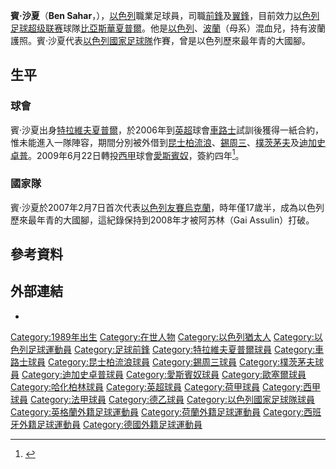 {{noteta
|G1=英超
|G2=西甲
|G3=德甲
|T=zh-hans:本·萨哈尔;zh-hk:賓·沙夏;zh-tw:本·薩哈爾;
|1=zh-hans:本·萨哈尔;zh-hk:賓·沙夏;zh-tw:本·薩哈爾;
|2=zh-hans:西班牙人;zh-hk:愛斯賓奴;zh-tw:西班牙人;
}}
{{Infobox Football biography
| image              = Ben Sahar 2012.jpg
| image_size         = 220
| playername = 賓·沙夏<br />Ben Sahar
| fullname = Ben Sahar
| dateofbirth = {{birth date and age|1989|8|10}}
| birth_place        = [[以色列|以色列]][[霍隆|霍隆]]
| height = {{height|ft=5|in=11}}
| currentclub        = [[比亞斯華夏普爾足球會|比亞斯華夏普爾]]
| clubnumber         = 14
| position = [[前鋒_(足球)|前鋒]]、[[翼鋒|翼鋒]]
| youthyears1 = 2002–2006 
| youthclubs1 = [[特拉維夫夏普爾|特拉維夫夏普爾]]
| years1 = 2006–2009 | clubs1 = [[車路士|車路士]] | caps1 = 3  | goals1 = 0 
| years2 = 2007      | clubs2 = → [[昆士柏流浪|昆士柏流浪]] | caps2 = 9  | goals2 = 0 
| years3 = 2008      | clubs3 = → [[錫周三|錫周三]] | caps3 = 12 | goals3 = 3 
| years4 = 2008      | clubs4 = → [[樸茨茅夫|樸茨茅夫]] | caps4 = 0  | goals4 = 0 
| years5 = 2009      | clubs5 = → [[迪加史卓普|迪加史卓普]] | caps5 = 16 | goals5 = 5
| years6 = 2009–2012 | clubs6 = [[皇家西班牙人體育俱樂部|愛斯賓奴]] | caps6 = 22 | goals6 = 1 
| years7 = 2010–2011 | clubs7 = → [[特拉維夫夏普爾|特拉維夫夏普爾]] | caps7 = 30 | goals7 = 14
| years8 = 2011–2012 | clubs8 = → [[欧塞尔足球俱乐部|欧塞尔]] | caps8 = 21 | goals8 = 3  
| years9 = 2012–2014     | clubs9 = [[柏林赫塔足球俱乐部|哈化柏林]] | caps9 = 18 | goals9 = 2
| years10 = 2013  | clubs10 = → [[柏林赫塔足球俱乐部|哈化柏林B隊]] (租借)| caps10 = 3 | goals10 = 2
| years11 = 2014 | clubs11 = → [[比勒費爾德體育會|比勒費爾德]] (租借)| caps11 = 13 | goals11 = 3
| years12 = 2014–2015  | clubs12 = [[威廉二世足球會|威廉二世]] | caps12 = 16 | goals12 = 2
| years13 = 2015– | clubs13 = [[比亞斯華夏普爾足球會|比亞斯華夏普爾]] | caps13 = 0 | goals13 = 0
| nationalyears1 = 2005–2006  | nationalteam1 = 以色列U17 | nationalcaps1 = 6   | nationalgoals1 = 5 
| nationalyears2 = 2006       | nationalteam2 = 以色列U18 | nationalcaps2 = 1   | nationalgoals2 = 0
| nationalyears3 = 2006–2010  | nationalteam3 = [[以色列21歲以下國家足球隊|以色列U21]]
| nationalcaps3 = 16 | nationalgoals3 = 8
| nationalyears4 = 2007–      | nationalteam4 = [[以色列國家足球隊|以色列]]
| nationalcaps4 = 30 | nationalgoals4 = 6  
| pcupdate = 2009年7月18日 (六) 01:50 (UTC)
| ntupdate = 2009年7月6日
}}
'''賓·沙夏'''（'''Ben Sahar'''，{{lang-he|בן סהר}}），[[以色列|以色列]]職業足球員，司職[[前鋒_(足球)|前鋒]]及[[翼鋒|翼鋒]]，目前效力[[以色列足球超级联赛|以色列足球超级联赛]]球隊[[比亞斯華夏普爾足球會|比亞斯華夏普爾]]。他是[[以色列|以色列]]、[[波蘭|波蘭]]（母系）混血兒，持有波蘭護照。賓·沙夏代表[[以色列國家足球隊|以色列國家足球隊]]作賽，曾是以色列歷來最年青的大國腳。

== 生平 ==
=== 球會 ===
賓·沙夏出身[[特拉維夫夏普爾|特拉維夫夏普爾]]，於2006年到[[英超|英超]]球會[[切尔西足球俱乐部|車路士]]試訓後獲得一紙合約，惟未能進入一隊陣容，期間分別被外借到[[女王公园巡游者足球俱乐部|昆士柏流浪]]、[[谢周三足球俱乐部|錫周三]]、[[朴茨茅斯足球俱乐部|樸茨茅夫]]及[[迪加史卓普|迪加史卓普]]。2009年6月22日轉投[[西甲|西甲]]球會[[皇家西班牙人體育俱樂部|愛斯賓奴]]，簽約四年<ref>{{cite news |language=en |url=http://news.bbc.co.uk/sport2/hi/football/teams/c/chelsea/8113170.stm |title=Sahar leaves Chelsea for Espanyol |publisher=[[BBC|BBC]] Sport |date=2009-06-22 |accessdate=2009-07-18 |archive-date=2020-11-16 |archive-url=https://web.archive.org/web/20201116042505/http://news.bbc.co.uk/sport2/hi/football/teams/c/chelsea/8113170.stm |dead-url=no }}</ref>。

=== 國家隊 ===
賓·沙夏於2007年2月7日首次代表[[以色列國家足球隊|以色列]][[友誼賽|友賽]][[烏克蘭國家足球隊|烏克蘭]]，時年僅17歲半，成為以色列歷來最年青的大國腳，這紀錄保持到2008年才被阿苏林（Gai Assulin）打破。

== 參考資料 ==
{{reflist}}

== 外部連結 ==
* {{soccerbase|45988|賓·沙夏}}

{{DEFAULTSORT:Sahar, Ben}}
[[Category:1989年出生|Category:1989年出生]]
[[Category:在世人物|Category:在世人物]]
[[Category:以色列猶太人|Category:以色列猶太人]]
[[Category:以色列足球運動員|Category:以色列足球運動員]]
[[Category:足球前鋒|Category:足球前鋒]]
[[Category:特拉維夫夏普爾球員|Category:特拉維夫夏普爾球員]]
[[Category:車路士球員|Category:車路士球員]]
[[Category:昆士柏流浪球員|Category:昆士柏流浪球員]]
[[Category:錫周三球員|Category:錫周三球員]]
[[Category:樸茨茅夫球員|Category:樸茨茅夫球員]]
[[Category:迪加史卓普球員|Category:迪加史卓普球員]]
[[Category:愛斯賓奴球員|Category:愛斯賓奴球員]]
[[Category:歐塞爾球員|Category:歐塞爾球員]]
[[Category:哈化柏林球員|Category:哈化柏林球員]]
[[Category:英超球員|Category:英超球員]]
[[Category:荷甲球員|Category:荷甲球員]]
[[Category:西甲球員|Category:西甲球員]]
[[Category:法甲球員|Category:法甲球員]]
[[Category:德乙球員|Category:德乙球員]]
[[Category:以色列國家足球隊球員|Category:以色列國家足球隊球員]]
[[Category:英格蘭外籍足球運動員|Category:英格蘭外籍足球運動員]]
[[Category:荷蘭外籍足球運動員|Category:荷蘭外籍足球運動員]]
[[Category:西班牙外籍足球運動員|Category:西班牙外籍足球運動員]]
[[Category:德國外籍足球運動員|Category:德國外籍足球運動員]]
